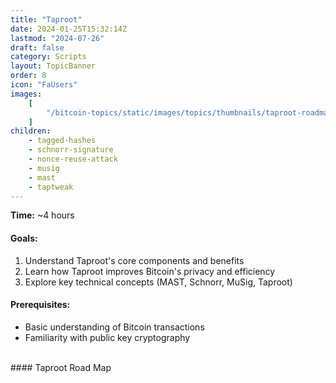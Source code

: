 ```yaml
---
title: "Taproot"
date: 2024-01-25T15:32:14Z
lastmod: "2024-07-26"
draft: false
category: Scripts
layout: TopicBanner
order: 8
icon: "FaUsers"
images:
    [
        "/bitcoin-topics/static/images/topics/thumbnails/taproot-roadmap-thumbnail.webp"
    ]
children:
    - tagged-hashes
    - schnorr-signature
    - nonce-reuse-attack
    - musig
    - mast
    - taptweak
---
```


**Time:** ~4 hours

#### Goals:

1. Understand Taproot's core components and benefits
2. Learn how Taproot improves Bitcoin's privacy and efficiency
3. Explore key technical concepts (MAST, Schnorr, MuSig, Taproot)

#### Prerequisites:

-   Basic understanding of Bitcoin transactions
-   Familiarity with public key cryptography

<br />
#### Taproot Road Map
<div className="dark:hidden">
    <SvgDisplay
        src="/bitcoin-topics/static/images/topics/taproot/taproot-roadmap-light.svg"
        width="80%"
        height="auto"
    />
</div>
<div className="hidden dark:block">
    <SvgDisplay
        src="/bitcoin-topics/static/images/topics/taproot/taproot-roadmap.svg"
        width="80%"
        height="auto"
    />
</div>
